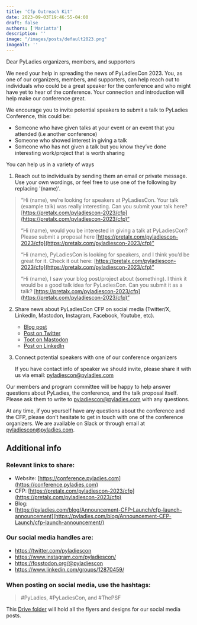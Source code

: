 ```yaml
---
title: 'Cfp Outreach Kit'
date: 2023-09-03T19:46:55-04:00
draft: false
authors: ['Mariatta']
description: ''
image: "/images/posts/default2023.png"
imagealt: ''
---
```


Dear PyLadies organizers, members, and supporters

We need your help in spreading the news of PyLadiesCon 2023. You, as one of our
organizers, members, and supporters, can help reach out to individuals who
could be a great speaker for the conference and who might have yet to hear of
the conference. Your connection and introduction will help make our conference
great.

We encourage you to invite potential speakers to submit a talk to PyLadies
Conference, this could be:

- Someone who have given talks at your event or an event that you attended (i.e
  another conference)
- Someone who showed interest in giving a talk
- Someone who has not given a talk but you know they’ve done interesting
  work/project that is worth sharing

You can help us in a variety of ways

1. Reach out to individuals by sending them an email or private message. Use
   your own wordings, or feel free to use one of the following by replacing
   '(name)'.

> “Hi (name), we’re looking for speakers at PyLadiesCon. Your talk (example
> talk) was really interesting. Can you submit your talk here?
> [https://pretalx.com/pyladiescon-2023/cfp](https://pretalx.com/pyladiescon-2023/cfp)“
>
> “Hi (name), would you be interested in giving a talk at PyLadiesCon? Please
> submit a proposal here
> [https://pretalx.com/pyladiescon-2023/cfp](https://pretalx.com/pyladiescon-2023/cfp)”
>
> “Hi (name), PyLadiesCon is looking for speakers, and I think you’d be great
> for it. Check it out here:
> [https://pretalx.com/pyladiescon-2023/cfp](https://pretalx.com/pyladiescon-2023/cfp)”
>
> “Hi (name), I saw your blog post/project about (something). I think it would
> be a good talk idea for PyLadiesCon. Can you submit it as a talk?
> [https://pretalx.com/pyladiescon-2023/cfp](https://pretalx.com/pyladiescon-2023/cfp)”

2. Share news about PyLadiesCon CFP on social media (Twitter/X, LinkedIn, Mastodon, Instagram, Facebook, Youtube, etc).

    - [Blog post](https://pyladies.com/blog/Announcement-CFP-Launch/cfp-launch-announcement/)
    - [Post on Twitter](https://twitter.com/pyladiescon/status/1689681818591666177)
    - [Toot on Mastodon](https://fosstodon.org/@pyladiescon/110866389133560784)
    - [Post on LinkedIn](https://www.linkedin.com/feed/update/urn:li:activity:7095449927098478592?utm_source=share&utm_medium=member_desktop)

3. Connect potential speakers with one of our conference organizers

   If you have contact info of speaker we should invite, please share it with
   us via email: [pyladiescon@pyladies.com](mailto:pyladiescon@pyladies.com)

Our members and program committee will be happy to help answer questions about
PyLadies, the conference, and the talk proposal itself. Please ask them to
write to [pyladiescon@pyladies.com](mailto:pyladiescon@pyladies.com)
with any questions.

At any time, if you yourself have any questions about the conference and the
CFP, please don’t hesitate to get in touch with one of the conference
organizers. We are available on Slack or through email at
[pyladiescon@pyladies.com](mailto:pyladiescon@pyladies.com).

## Additional info

### Relevant links to share:

* Website: [https://conference.pyladies.com](https://conference.pyladies.com)
* CFP: [https://pretalx.com/pyladiescon-2023/cfp](https://pretalx.com/pyladiescon-2023/cfp)
* Blog:
* [https://pyladies.com/blog/Announcement-CFP-Launch/cfp-launch-announcement](https://pyladies.com/blog/Announcement-CFP-Launch/cfp-launch-announcement/)

### Our social media handles are:

- https://twitter.com/pyladiescon
- https://www.instagram.com/pyladiescon/
- https://fosstodon.org/@pyladiescon
- https://www.linkedin.com/groups/12870459/

### When posting on social media, use the hashtags:

> \#PyLadies, \#PyLadiesCon, and \#ThePSF

This [Drive
folder](https://drive.google.com/drive/folders/1z6mkV1lp4pdxej3c3btlpwBaVLIwALPU?usp=sharing)
will hold all the flyers and designs for our social media posts.
